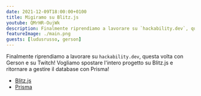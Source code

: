 ```yaml
---
date: 2021-12-09T18:00:00+0100
title: Migiramo su Blitz.js
youtube: QMrHR-OujWk
description: Finalmente riprendiamo a lavorare su `hackability.dev`, questa volta con Gerson e su Twitch! Abbiamo lascito per mesi il progetto in pending ma finalmente siamo pronti a riprenderlo usando Blitz e Prisma
featureImage: ./main.png
guests: [ludusrusso, gerson]
---
```


Finalmente riprendiamo a lavorare su `hackability.dev`, questa volta con Gerson e su Twitch!
Vogliamo spostare l'intero progetto su Blitz.js e ritornare a gestire il database con Prisma!

- [Blitz.js](https://blitzjs.com/)
- [Prisma](https://www.prisma.io/)
